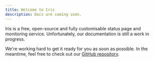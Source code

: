 ```yaml
---
title: Welcome to Iris
description: Docs are coming soon.
---
```


Iris is a free, open-source and fully customisable status page and monitoring service. Unfortunately, our documentation is still a work in progress.

We're working hard to get it ready for you as soon as possible. In the meantime, feel free to check out our [GitHub repository](https://github.com/nord-studio/iris).
